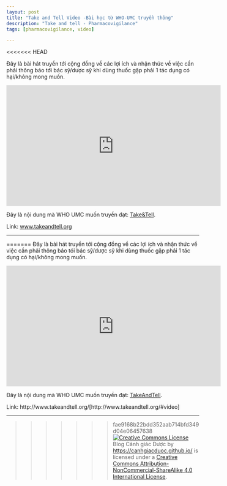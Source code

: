 ```yaml
---
layout: post
title: "Take and Tell Video -Bài học từ WHO-UMC truyền thông"
description: "Take and tell - Pharmacovigilance"
tags: [pharmacovigilance, video]

---
```

<<<<<<< HEAD

Đây là bài hát truyền tới cộng đồng về các lợi ích và nhận thức về việc cần phải thông báo tới bác sỹ/dược sỹ khi dùng thuốc gặp phải 1 tác dụng có hại/không mong muốn.

<iframe width="560" height="315" src="https://www.youtube.com/embed/dkvaYzaZ_Uk" frameborder="0" gesture="media" allowfullscreen></iframe>


Đây là nội dung mà WHO UMC muốn truyền đạt:  [Take&Tell](https://www.who-umc.org/safer-use-of-medicines/taketell/).  

Link: [www.takeandtell.org](http://www.takeandtell.org/#video)


---  


=======
Đây là bài hát truyền tới cộng đồng về các lợi ích và nhận thức về việc cần phải thông báo tói bác sỹ/dược sỹ khi dùng thuốc gặp phải 1 tác dụng có hại/không mong muốn.

<iframe width="560" height="315" src="https://www.youtube.com/embed/dkvaYzaZ_Uk" frameborder="0" gesture="media" allowfullscreen></iframe>


Đây là nội dung mà WHO UMC muốn truyền đạt:  [TakeAndTell](https://www.who-umc.org/safer-use-of-medicines/taketell/).


Link: http://www.takeandtell.org/[http://www.takeandtell.org/#video]

---

>>>>>>> fae9168b22bdd352aab714bfd349d04e06457638
<a rel="license" href="http://creativecommons.org/licenses/by-nc-sa/4.0/"><img alt="Creative Commons License" style="border-width:0" src="https://i.creativecommons.org/l/by-nc-sa/4.0/88x31.png" /></a><br /><span xmlns:dct="http://purl.org/dc/terms/" property="dct:title">Blog Cảnh giác Dược</span> by <a xmlns:cc="http://creativecommons.org/ns#" href="https://canhgiacduoc.github.io/" property="cc:attributionName" rel="cc:attributionURL">https://canhgiacduoc.github.io/</a> is licensed under a <a rel="license" href="http://creativecommons.org/licenses/by-nc-sa/4.0/">Creative Commons Attribution-NonCommercial-ShareAlike 4.0 International License</a>.